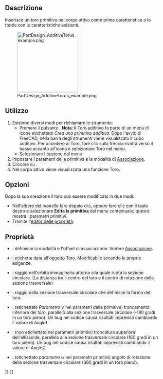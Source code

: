 <languages/>

{{Docnav/it
|[[PartDesign_AdditiveEllipsoid/it|Ellissoide additivo]]
|[[PartDesign_AdditivePrism/it|Prisma additivo]]
|[[PartDesign_Workbench/it|PartDesign]]
|IconL=PartDesign_AdditiveEllipsoid.svg
|IconR=PartDesign_AdditivePrism.svg
|IconC=Workbench_PartDesign.svg
}}

{{GuiCommand/it
|Name=PartDesign AdditiveTorus
|Name/it=Toro additivo
|MenuLocation=Part Design → Crea una primitiva additiva → Toro
|Workbenches=[[PartDesign_Workbench/it|PartDesign]]
|Version=0.17
|SeeAlso=[[PartDesign_CompPrimitiveAdditive/it|Primitiva additiva]], [[PartDesign_SubtractiveTorus/it|Toro sottrattivo]]
}}

<span id="Description"></span>
==Descrizione==

Inserisce un toro primitivo nel corpo attivo come prima caratteristica o lo fonde con le caratteristiche esistenti.

[[File:PartDesign_AdditiveTorus_example.png|200px]]

<span id="Usage"></span>
==Utilizzo==

# Esistono diversi modi per richiamare lo strumento:
#* Premere il pulsante {{Button|[[File:PartDesign_AdditiveTorus.svg|16px]] [[PartDesign_AdditiveTorus/it|Toro]]}}. '''Nota''': Il Toro additivo fa parte di un menu di icone etichettato ''Crea una primitiva additiva''. Dopo l'avvio di FreeCAD, nella barra degli strumenti viene visualizzato il cubo additivo. Per accedere al Toro, fare clic sulla freccia rivolta verso il basso accanto all'icona e selezionare Toro nel menu.
#* Selezionare l'opzione {{MenuCommand|Part Design → Crea una primitiva additiva → [[Image:PartDesign_AdditiveTorus.svg|16px]] Toro}} dal menu.
# Impostare i parametri della primitiva e la modalità di [[Part_EditAttachment/it|Associazione]].
# Cliccare su {{Button|OK}}.
# Nel corpo attivo viene visualizzata una funzione Toro.

<span id="Options"></span>
== Opzioni ==

Dopo la sua creazione il toro può essere modificato in due modi:
* Nell'albero del modello fare doppio clic, oppure fare clic con il tasto destro e selezionare '''Edita la primitiva''' dal menu contestuale; questo mostra i parametri primitivi.
* Tramite l'[[Property editor/it|editor delle proprietà]].

<span id="Properties"></span>
== Proprietà ==

* {{PropertyData/it|Attachment}}: definisce la modalità e l'offset di associazione. Vedere [[Part_EditAttachment/it|Associazione]].
* {{PropertyData/it|Label}}: etichetta data all'oggetto Toro. Modificabile secondo le proprie esigenze.
* {{PropertyData/it|Radius1}}: raggio dell'orbita immaginaria attorno alla quale ruota la sezione circolare. (La distanza tra il centro del toro e il centro di rotazione della sezione trasversale)
* {{PropertyData/it|Radius2}}: raggio della sezione trasversale circolare che definisce la forma del toro.
* {{PropertyData/it|Angle1}}: (etichettato '' Parametro V '' nei parametri delle primitive) troncamento inferiore del toro, parallelo alla sezione trasversale circolare (-180 gradi in un toro pieno). Un bug nel codice causa risultati imprevisti cambiando il valore di Angle1.
* {{PropertyData/it|Angle2}}: (non etichettato nei parametri primitivi) troncatura superiore dell'ellissoide, parallela alla sezione trasversale circolare (180 gradi in un toro pieno). Un bug nel codice causa risultati imprevisti cambiando il valore di Angle2.
* {{PropertyData/it|Angle3}}: (etichettato '' parametro U '' nei parametri primitivi) angolo di rotazione della sezione trasversale circolare (360 gradi in un toro pieno).


{{Docnav/it
|[[PartDesign_AdditiveEllipsoid/it|Ellissoide additivo]]
|[[PartDesign_AdditivePrism/it|Prisma additivo]]
|[[PartDesign_Workbench/it|PartDesign]]
|IconL=PartDesign_AdditiveEllipsoid.svg
|IconR=PartDesign_AdditivePrism.svg
|IconC=Workbench_PartDesign.svg
}}

{{PartDesign_Tools_navi{{#translation:}}}}
{{Userdocnavi{{#translation:}}}}